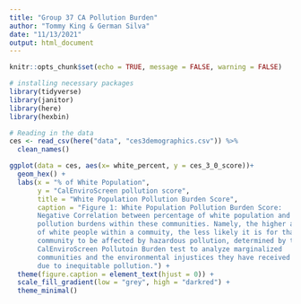 ```yaml
---
title: "Group 37 CA Pollution Burden"
author: "Tommy King & German Silva"
date: "11/13/2021"
output: html_document
---
```


```r
knitr::opts_chunk$set(echo = TRUE, message = FALSE, warning = FALSE)

# installing necessary packages
library(tidyverse)
library(janitor)
library(here)
library(hexbin)
```

```r
# Reading in the data 
ces <- read_csv(here("data", "ces3demographics.csv")) %>% 
  clean_names()
```

```r
ggplot(data = ces, aes(x= white_percent, y = ces_3_0_score))+
  geom_hex() + 
  labs(x = "% of White Population", 
       y = "CalEnviroScreen pollution score", 
       title = "White Population Pollution Burden Score", 
       caption = "Figure 1: White Population Pollution Burden Score: 
       Negative Correlation between percentage of white population and 
       pollution burdens within these communities. Namely, the higher amount 
       of white people within a commuity, the less likely it is for that 
       community to be affected by hazardous pollution, determined by the
       CalEnviroScreen Pollutoin Burden test to analyze marginalized 
       communities and the environmental injustices they have received 
       due to inequitable pollution.") +
  theme(figure.caption = element_text(hjust = 0)) +
  scale_fill_gradient(low = "grey", high = "darkred") +
  theme_minimal()
```

